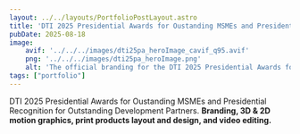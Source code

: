 ```yaml
---
layout: ../../layouts/PortfolioPostLayout.astro
title: 'DTI 2025 Presidential Awards for Oustanding MSMEs and Presidential Recognition for Outstanding Development Partners (2025)'
pubDate: 2025-08-18
image:
    avif: '../../../images/dti25pa_heroImage_cavif_q95.avif'
    png: '../../../images/dti25pa_heroImage.png'
    alt: 'The official branding for the DTI 2025 Presidential Awards for Oustanding MSMEs and Presidential Recognition for Outstanding Development Partners. It features an abstract glass scuplture set against a dark indigo and gold background.'
tags: ["portfolio"]
---
```


DTI 2025 Presidential Awards for Oustanding MSMEs and Presidential Recognition for Outstanding Development Partners. **Branding, 3D & 2D motion graphics, print products layout and design, and video editing.**

<VideoPlayer src="../../../videos/DTI25PA_EventLEDScreenContent_v00_H.264_web.mp4" />